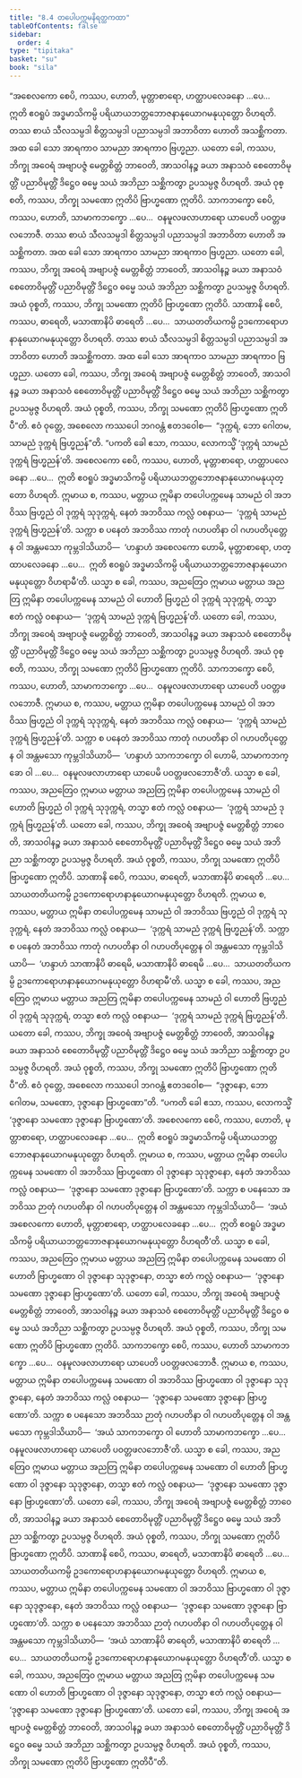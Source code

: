 ```yaml
---
title: "8.4 တပေါပက္ကမနိရတ္ထကထာ"
tableOfContents: false
sidebar:
  order: 4
type: "tipitaka"
basket: "su"
book: "sila"
---
```



<DynamicBreadcrumb />

<Division number="397" book="sila">

<Paragraph number="647" book="sila">
“အစေလကော စေပိ, ကဿပ, ဟောတိ, မုတ္တာစာရော, ဟတ္ထာပလေခနော …ပေ…  ဣတိ ဧဝရူပံ အဒ္ဓမာသိကမ္ပိ ပရိယာယဘတ္တဘောဇနာနုယောဂမနုယုတ္တော ဝိဟရတိ. တဿ စာယံ သီလသမ္ပဒါ စိတ္တသမ္ပဒါ ပညာသမ္ပဒါ အဘာဝိတာ ဟောတိ အသစ္ဆိကတာ. အထ ခေါ သော အာရကာဝ သာမညာ အာရကာဝ ဗြဟ္မညာ. ယတော ခေါ, ကဿပ, ဘိက္ခု အဝေရံ အဗျာပဇ္ဇံ မေတ္တစိတ္တံ ဘာဝေတိ, အာသဝါနဉ္စ ခယာ အနာသဝံ စေတောဝိမုတ္တိံ ပညာဝိမုတ္တိံ ဒိဋ္ဌေဝ ဓမ္မေ သယံ အဘိညာ သစ္ဆိကတွာ ဥပသမ္ပဇ္ဇ ဝိဟရတိ. အယံ ဝုစ္စတိ, ကဿပ, ဘိက္ခု သမဏော ဣတိပိ ဗြာဟ္မဏော ဣတိပိ.
</Paragraph>

<Paragraph number="648" book="sila">
သာကဘက္ခော စေပိ, ကဿပ, ဟောတိ, သာမာကဘက္ခော …ပေ…  ဝနမူလဖလာဟာရော ယာပေတိ ပဝတ္တဖလဘောဇီ. တဿ စာယံ သီလသမ္ပဒါ စိတ္တသမ္ပဒါ ပညာသမ္ပဒါ အဘာဝိတာ ဟောတိ အသစ္ဆိကတာ. အထ ခေါ သော အာရကာဝ သာမညာ အာရကာဝ ဗြဟ္မညာ. ယတော ခေါ, ကဿပ, ဘိက္ခု အဝေရံ အဗျာပဇ္ဇံ မေတ္တစိတ္တံ ဘာဝေတိ, အာသဝါနဉ္စ ခယာ အနာသဝံ စေတောဝိမုတ္တိံ ပညာဝိမုတ္တိံ ဒိဋ္ဌေဝ ဓမ္မေ သယံ အဘိညာ သစ္ဆိကတွာ ဥပသမ္ပဇ္ဇ ဝိဟရတိ. အယံ ဝုစ္စတိ, ကဿပ, ဘိက္ခု သမဏော ဣတိပိ ဗြာဟ္မဏော ဣတိပိ.
</Paragraph>

<Paragraph number="649" book="sila">
သာဏာနိ စေပိ, ကဿပ, ဓာရေတိ, မသာဏာနိပိ ဓာရေတိ …ပေ…  သာယတတိယကမ္ပိ ဥဒကောရောဟနာနုယောဂမနုယုတ္တော ဝိဟရတိ. တဿ စာယံ သီလသမ္ပဒါ စိတ္တသမ္ပဒါ ပညာသမ္ပဒါ အဘာဝိတာ ဟောတိ အသစ္ဆိကတာ. အထ ခေါ သော အာရကာဝ သာမညာ အာရကာဝ ဗြဟ္မညာ. ယတော ခေါ, ကဿပ, ဘိက္ခု အဝေရံ အဗျာပဇ္ဇံ မေတ္တစိတ္တံ ဘာဝေတိ, အာသဝါနဉ္စ ခယာ အနာသဝံ စေတောဝိမုတ္တိံ ပညာဝိမုတ္တိံ ဒိဋ္ဌေဝ ဓမ္မေ သယံ အဘိညာ သစ္ဆိကတွာ ဥပသမ္ပဇ္ဇ ဝိဟရတိ. အယံ ဝုစ္စတိ, ကဿပ, ဘိက္ခု သမဏော ဣတိပိ ဗြာဟ္မဏော ဣတိပီ”တိ.
</Paragraph>

</Division>
<Division number="398" book="sila">

<Paragraph number="650" book="sila">
ဧဝံ ဝုတ္တေ, အစေလော ကဿပေါ ဘဂဝန္တံ ဧတဒဝေါစ—  “ဒုက္ကရံ, ဘော ဂေါတမ, သာမညံ ဒုက္ကရံ ဗြဟ္မညန်”တိ. “ပကတိ ခေါ ဧသာ, ကဿပ, လောကသ္မိံ ‘ဒုက္ကရံ သာမညံ ဒုက္ကရံ ဗြဟ္မညန်’တိ. အစေလကော စေပိ, ကဿပ, ဟောတိ, မုတ္တာစာရော, ဟတ္ထာပလေခနော …ပေ…  ဣတိ ဧဝရူပံ အဒ္ဓမာသိကမ္ပိ ပရိယာယဘတ္တဘောဇနာနုယောဂမနုယုတ္တော ဝိဟရတိ. ဣမာယ စ, ကဿပ, မတ္တာယ ဣမိနာ တပေါပက္ကမေန သာမညံ ဝါ အဘဝိဿ ဗြဟ္မညံ ဝါ ဒုက္ကရံ သုဒုက္ကရံ, နေတံ အဘဝိဿ ကလ္လံ ဝစနာယ—  ‘ဒုက္ကရံ သာမညံ ဒုက္ကရံ ဗြဟ္မညန်’တိ.
</Paragraph>

<Paragraph number="651" book="sila">
သက္ကာ စ ပနေတံ အဘဝိဿ ကာတုံ ဂဟပတိနာ ဝါ ဂဟပတိပုတ္တေန ဝါ အန္တမသော ကုမ္ဘဒါသိယာပိ—  ‘ဟန္ဒာဟံ အစေလကော ဟောမိ, မုတ္တာစာရော, ဟတ္ထာပလေခနော …ပေ…  ဣတိ ဧဝရူပံ အဒ္ဓမာသိကမ္ပိ ပရိယာယဘတ္တဘောဇနာနုယောဂမနုယုတ္တော ဝိဟရာမီ’တိ.
</Paragraph>

<Paragraph number="652" book="sila">
ယသ္မာ စ ခေါ, ကဿပ, အညတြေဝ ဣမာယ မတ္တာယ အညတြ ဣမိနာ တပေါပက္ကမေန သာမညံ ဝါ ဟောတိ ဗြဟ္မညံ ဝါ ဒုက္ကရံ သုဒုက္ကရံ, တသ္မာ ဧတံ ကလ္လံ ဝစနာယ—  ‘ဒုက္ကရံ သာမညံ ဒုက္ကရံ ဗြဟ္မညန်’တိ. ယတော ခေါ, ကဿပ, ဘိက္ခု အဝေရံ အဗျာပဇ္ဇံ မေတ္တစိတ္တံ ဘာဝေတိ, အာသဝါနဉ္စ ခယာ အနာသဝံ စေတောဝိမုတ္တိံ ပညာဝိမုတ္တိံ ဒိဋ္ဌေဝ ဓမ္မေ သယံ အဘိညာ သစ္ဆိကတွာ ဥပသမ္ပဇ္ဇ ဝိဟရတိ. အယံ ဝုစ္စတိ, ကဿပ, ဘိက္ခု သမဏော ဣတိပိ ဗြာဟ္မဏော ဣတိပိ.
</Paragraph>

<Paragraph number="653" book="sila">
သာကဘက္ခော စေပိ, ကဿပ, ဟောတိ, သာမာကဘက္ခော …ပေ…  ဝနမူလဖလာဟာရော ယာပေတိ ပဝတ္တဖလဘောဇီ. ဣမာယ စ, ကဿပ, မတ္တာယ ဣမိနာ တပေါပက္ကမေန သာမညံ ဝါ အဘဝိဿ ဗြဟ္မညံ ဝါ ဒုက္ကရံ သုဒုက္ကရံ, နေတံ အဘဝိဿ ကလ္လံ ဝစနာယ—  ‘ဒုက္ကရံ သာမညံ ဒုက္ကရံ ဗြဟ္မညန်’တိ.
</Paragraph>

<Paragraph number="654" book="sila">
သက္ကာ စ ပနေတံ အဘဝိဿ ကာတုံ ဂဟပတိနာ ဝါ ဂဟပတိပုတ္တေန ဝါ အန္တမသော ကုမ္ဘဒါသိယာပိ—  ‘ဟန္ဒာဟံ သာကဘက္ခော ဝါ ဟောမိ, သာမာကဘက္ခော ဝါ …ပေ…  ဝနမူလဖလာဟာရော ယာပေမိ ပဝတ္တဖလဘောဇီ’တိ.
</Paragraph>

<Paragraph number="655" book="sila">
ယသ္မာ စ ခေါ, ကဿပ, အညတြေဝ ဣမာယ မတ္တာယ အညတြ ဣမိနာ တပေါပက္ကမေန သာမညံ ဝါ ဟောတိ ဗြဟ္မညံ ဝါ ဒုက္ကရံ သုဒုက္ကရံ, တသ္မာ ဧတံ ကလ္လံ ဝစနာယ—  ‘ဒုက္ကရံ သာမညံ ဒုက္ကရံ ဗြဟ္မညန်’တိ. ယတော ခေါ, ကဿပ, ဘိက္ခု အဝေရံ အဗျာပဇ္ဇံ မေတ္တစိတ္တံ ဘာဝေတိ, အာသဝါနဉ္စ ခယာ အနာသဝံ စေတောဝိမုတ္တိံ ပညာဝိမုတ္တိံ ဒိဋ္ဌေဝ ဓမ္မေ သယံ အဘိညာ သစ္ဆိကတွာ ဥပသမ္ပဇ္ဇ ဝိဟရတိ. အယံ ဝုစ္စတိ, ကဿပ, ဘိက္ခု သမဏော ဣတိပိ ဗြာဟ္မဏော ဣတိပိ.
</Paragraph>

<Paragraph number="656" book="sila">
သာဏာနိ စေပိ, ကဿပ, ဓာရေတိ, မသာဏာနိပိ ဓာရေတိ …ပေ…  သာယတတိယကမ္ပိ ဥဒကောရောဟနာနုယောဂမနုယုတ္တော ဝိဟရတိ. ဣမာယ စ, ကဿပ, မတ္တာယ ဣမိနာ တပေါပက္ကမေန သာမညံ ဝါ အဘဝိဿ ဗြဟ္မညံ ဝါ ဒုက္ကရံ သုဒုက္ကရံ, နေတံ အဘဝိဿ ကလ္လံ ဝစနာယ—  ‘ဒုက္ကရံ သာမညံ ဒုက္ကရံ ဗြဟ္မညန်’တိ.
</Paragraph>

<Paragraph number="657" book="sila">
သက္ကာ စ ပနေတံ အဘဝိဿ ကာတုံ ဂဟပတိနာ ဝါ ဂဟပတိပုတ္တေန ဝါ အန္တမသော ကုမ္ဘဒါသိယာပိ—  ‘ဟန္ဒာဟံ သာဏာနိပိ ဓာရေမိ, မသာဏာနိပိ ဓာရေမိ …ပေ…  သာယတတိယကမ္ပိ ဥဒကောရောဟနာနုယောဂမနုယုတ္တော ဝိဟရာမီ’တိ.
</Paragraph>

<Paragraph number="658" book="sila">
ယသ္မာ စ ခေါ, ကဿပ, အညတြေဝ ဣမာယ မတ္တာယ အညတြ ဣမိနာ တပေါပက္ကမေန သာမညံ ဝါ ဟောတိ ဗြဟ္မညံ ဝါ ဒုက္ကရံ သုဒုက္ကရံ, တသ္မာ ဧတံ ကလ္လံ ဝစနာယ—  ‘ဒုက္ကရံ သာမညံ ဒုက္ကရံ ဗြဟ္မညန်’တိ. ယတော ခေါ, ကဿပ, ဘိက္ခု အဝေရံ အဗျာပဇ္ဇံ မေတ္တစိတ္တံ ဘာဝေတိ, အာသဝါနဉ္စ ခယာ အနာသဝံ စေတောဝိမုတ္တိံ ပညာဝိမုတ္တိံ ဒိဋ္ဌေဝ ဓမ္မေ သယံ အဘိညာ သစ္ဆိကတွာ ဥပသမ္ပဇ္ဇ ဝိဟရတိ. အယံ ဝုစ္စတိ, ကဿပ, ဘိက္ခု သမဏော ဣတိပိ ဗြာဟ္မဏော ဣတိပီ”တိ.
</Paragraph>

</Division>
<Division number="399" book="sila">

<Paragraph number="659" book="sila">
ဧဝံ ဝုတ္တေ, အစေလော ကဿပေါ ဘဂဝန္တံ ဧတဒဝေါစ—  “ဒုဇ္ဇာနော, ဘော ဂေါတမ, သမဏော, ဒုဇ္ဇာနော ဗြာဟ္မဏော”တိ. “ပကတိ ခေါ ဧသာ, ကဿပ, လောကသ္မိံ ‘ဒုဇ္ဇာနော သမဏော ဒုဇ္ဇာနော ဗြာဟ္မဏော’တိ. အစေလကော စေပိ, ကဿပ, ဟောတိ, မုတ္တာစာရော, ဟတ္ထာပလေခနော …ပေ…  ဣတိ ဧဝရူပံ အဒ္ဓမာသိကမ္ပိ ပရိယာယဘတ္တဘောဇနာနုယောဂမနုယုတ္တော ဝိဟရတိ. ဣမာယ စ, ကဿပ, မတ္တာယ ဣမိနာ တပေါပက္ကမေန သမဏော ဝါ အဘဝိဿ ဗြာဟ္မဏော ဝါ ဒုဇ္ဇာနော သုဒုဇ္ဇာနော, နေတံ အဘဝိဿ ကလ္လံ ဝစနာယ—  ‘ဒုဇ္ဇာနော သမဏော ဒုဇ္ဇာနော ဗြာဟ္မဏော’တိ.
</Paragraph>

<Paragraph number="660" book="sila">
သက္ကာ စ ပနေသော အဘဝိဿ ဉာတုံ ဂဟပတိနာ ဝါ ဂဟပတိပုတ္တေန ဝါ အန္တမသော ကုမ္ဘဒါသိယာပိ—  ‘အယံ အစေလကော ဟောတိ, မုတ္တာစာရော, ဟတ္ထာပလေခနော …ပေ…  ဣတိ ဧဝရူပံ အဒ္ဓမာသိကမ္ပိ ပရိယာယဘတ္တဘောဇနာနုယောဂမနုယုတ္တော ဝိဟရတီ’တိ.
</Paragraph>

<Paragraph number="661" book="sila">
ယသ္မာ စ ခေါ, ကဿပ, အညတြေဝ ဣမာယ မတ္တာယ အညတြ ဣမိနာ တပေါပက္ကမေန သမဏော ဝါ ဟောတိ ဗြာဟ္မဏော ဝါ ဒုဇ္ဇာနော သုဒုဇ္ဇာနော, တသ္မာ ဧတံ ကလ္လံ ဝစနာယ—  ‘ဒုဇ္ဇာနော သမဏော ဒုဇ္ဇာနော ဗြာဟ္မဏော’တိ. ယတော ခေါ, ကဿပ, ဘိက္ခု အဝေရံ အဗျာပဇ္ဇံ မေတ္တစိတ္တံ ဘာဝေတိ, အာသဝါနဉ္စ ခယာ အနာသဝံ စေတောဝိမုတ္တိံ ပညာဝိမုတ္တိံ ဒိဋ္ဌေဝ ဓမ္မေ သယံ အဘိညာ သစ္ဆိကတွာ ဥပသမ္ပဇ္ဇ ဝိဟရတိ. အယံ ဝုစ္စတိ, ကဿပ, ဘိက္ခု သမဏော ဣတိပိ ဗြာဟ္မဏော ဣတိပိ.
</Paragraph>

<Paragraph number="662" book="sila">
သာကဘက္ခော စေပိ, ကဿပ, ဟောတိ သာမာကဘက္ခော …ပေ…  ဝနမူလဖလာဟာရော ယာပေတိ ပဝတ္တဖလဘောဇီ. ဣမာယ စ, ကဿပ, မတ္တာယ ဣမိနာ တပေါပက္ကမေန သမဏော ဝါ အဘဝိဿ ဗြာဟ္မဏော ဝါ ဒုဇ္ဇာနော သုဒုဇ္ဇာနော, နေတံ အဘဝိဿ ကလ္လံ ဝစနာယ—  ‘ဒုဇ္ဇာနော သမဏော ဒုဇ္ဇာနော ဗြာဟ္မဏော’တိ.
</Paragraph>

<Paragraph number="663" book="sila">
သက္ကာ စ ပနေသော အဘဝိဿ ဉာတုံ ဂဟပတိနာ ဝါ ဂဟပတိပုတ္တေန ဝါ အန္တမသော ကုမ္ဘဒါသိယာပိ—  ‘အယံ သာကဘက္ခော ဝါ ဟောတိ သာမာကဘက္ခော …ပေ…  ဝနမူလဖလာဟာရော ယာပေတိ ပဝတ္တဖလဘောဇီ’တိ.
</Paragraph>

<Paragraph number="664" book="sila">
ယသ္မာ စ ခေါ, ကဿပ, အညတြေဝ ဣမာယ မတ္တာယ အညတြ ဣမိနာ တပေါပက္ကမေန သမဏော ဝါ ဟောတိ ဗြာဟ္မဏော ဝါ ဒုဇ္ဇာနော သုဒုဇ္ဇာနော, တသ္မာ ဧတံ ကလ္လံ ဝစနာယ—  ‘ဒုဇ္ဇာနော သမဏော ဒုဇ္ဇာနော ဗြာဟ္မဏော’တိ. ယတော ခေါ, ကဿပ, ဘိက္ခု အဝေရံ အဗျာပဇ္ဇံ မေတ္တစိတ္တံ ဘာဝေတိ, အာသဝါနဉ္စ ခယာ အနာသဝံ စေတောဝိမုတ္တိံ ပညာဝိမုတ္တိံ ဒိဋ္ဌေဝ ဓမ္မေ သယံ အဘိညာ သစ္ဆိကတွာ ဥပသမ္ပဇ္ဇ ဝိဟရတိ. အယံ ဝုစ္စတိ, ကဿပ, ဘိက္ခု သမဏော ဣတိပိ ဗြာဟ္မဏော ဣတိပိ.
</Paragraph>

<Paragraph number="665" book="sila">
သာဏာနိ စေပိ, ကဿပ, ဓာရေတိ, မသာဏာနိပိ ဓာရေတိ …ပေ…  သာယတတိယကမ္ပိ ဥဒကောရောဟနာနုယောဂမနုယုတ္တော ဝိဟရတိ. ဣမာယ စ, ကဿပ, မတ္တာယ ဣမိနာ တပေါပက္ကမေန သမဏော ဝါ အဘဝိဿ ဗြာဟ္မဏော ဝါ ဒုဇ္ဇာနော သုဒုဇ္ဇာနော, နေတံ အဘဝိဿ ကလ္လံ ဝစနာယ—  ‘ဒုဇ္ဇာနော သမဏော ဒုဇ္ဇာနော ဗြာဟ္မဏော’တိ.
</Paragraph>

<Paragraph number="666" book="sila">
သက္ကာ စ ပနေသော အဘဝိဿ ဉာတုံ ဂဟပတိနာ ဝါ ဂဟပတိပုတ္တေန ဝါ အန္တမသော ကုမ္ဘဒါသိယာပိ—  ‘အယံ သာဏာနိပိ ဓာရေတိ, မသာဏာနိပိ ဓာရေတိ …ပေ…  သာယတတိယကမ္ပိ ဥဒကောရောဟနာနုယောဂမနုယုတ္တော ဝိဟရတီ’တိ.
</Paragraph>

<Paragraph number="667" book="sila">
ယသ္မာ စ ခေါ, ကဿပ, အညတြေဝ ဣမာယ မတ္တာယ အညတြ ဣမိနာ တပေါပက္ကမေန သမဏော ဝါ ဟောတိ ဗြာဟ္မဏော ဝါ ဒုဇ္ဇာနော သုဒုဇ္ဇာနော, တသ္မာ ဧတံ ကလ္လံ ဝစနာယ—  ‘ဒုဇ္ဇာနော သမဏော ဒုဇ္ဇာနော ဗြာဟ္မဏော’တိ. ယတော ခေါ, ကဿပ, ဘိက္ခု အဝေရံ အဗျာပဇ္ဇံ မေတ္တစိတ္တံ ဘာဝေတိ, အာသဝါနဉ္စ ခယာ အနာသဝံ စေတောဝိမုတ္တိံ ပညာဝိမုတ္တိံ ဒိဋ္ဌေဝ ဓမ္မေ သယံ အဘိညာ သစ္ဆိကတွာ ဥပသမ္ပဇ္ဇ ဝိဟရတိ. အယံ ဝုစ္စတိ, ကဿပ, ဘိက္ခု သမဏော ဣတိပိ ဗြာဟ္မဏော ဣတိပီ”တိ.
</Paragraph>
</Division>